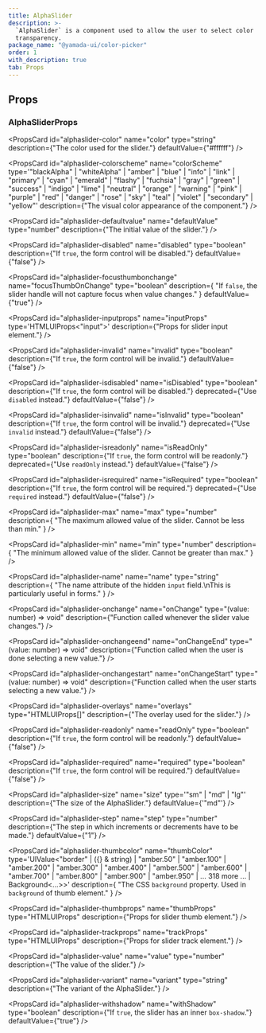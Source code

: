 ```yaml
---
title: AlphaSlider
description: >-
  `AlphaSlider` is a component used to allow the user to select color
  transparency.
package_name: "@yamada-ui/color-picker"
order: 1
with_description: true
tab: Props
---
```


## Props

### AlphaSliderProps

<PropsCard
  id="alphaslider-color"
  name="color"
  type="string"
  description={"The color used for the slider."}
  defaultValue={"#ffffff"}
/>

<PropsCard
  id="alphaslider-colorscheme"
  name="colorScheme"
  type='"blackAlpha" | "whiteAlpha" | "amber" | "blue" | "info" | "link" | "primary" | "cyan" | "emerald" | "flashy" | "fuchsia" | "gray" | "green" | "success" | "indigo" | "lime" | "neutral" | "orange" | "warning" | "pink" | "purple" | "red" | "danger" | "rose" | "sky" | "teal" | "violet" | "secondary" | "yellow"'
  description={"The visual color appearance of the component."}
/>

<PropsCard
  id="alphaslider-defaultvalue"
  name="defaultValue"
  type="number"
  description={"The initial value of the slider."}
/>

<PropsCard
  id="alphaslider-disabled"
  name="disabled"
  type="boolean"
  description={"If `true`, the form control will be disabled."}
  defaultValue={"false"}
/>

<PropsCard
  id="alphaslider-focusthumbonchange"
  name="focusThumbOnChange"
  type="boolean"
  description={
    "If `false`, the slider handle will not capture focus when value changes."
  }
  defaultValue={"true"}
/>

<PropsCard
  id="alphaslider-inputprops"
  name="inputProps"
  type='HTMLUIProps<"input">'
  description={"Props for slider input element."}
/>

<PropsCard
  id="alphaslider-invalid"
  name="invalid"
  type="boolean"
  description={"If `true`, the form control will be invalid."}
  defaultValue={"false"}
/>

<PropsCard
  id="alphaslider-isdisabled"
  name="isDisabled"
  type="boolean"
  description={"If `true`, the form control will be disabled."}
  deprecated={"Use `disabled` instead."}
  defaultValue={"false"}
/>

<PropsCard
  id="alphaslider-isinvalid"
  name="isInvalid"
  type="boolean"
  description={"If `true`, the form control will be invalid."}
  deprecated={"Use `invalid` instead."}
  defaultValue={"false"}
/>

<PropsCard
  id="alphaslider-isreadonly"
  name="isReadOnly"
  type="boolean"
  description={"If `true`, the form control will be readonly."}
  deprecated={"Use `readOnly` instead."}
  defaultValue={"false"}
/>

<PropsCard
  id="alphaslider-isrequired"
  name="isRequired"
  type="boolean"
  description={"If `true`, the form control will be required."}
  deprecated={"Use `required` instead."}
  defaultValue={"false"}
/>

<PropsCard
  id="alphaslider-max"
  name="max"
  type="number"
  description={
    "The maximum allowed value of the slider. Cannot be less than min."
  }
/>

<PropsCard
  id="alphaslider-min"
  name="min"
  type="number"
  description={
    "The minimum allowed value of the slider. Cannot be greater than max."
  }
/>

<PropsCard
  id="alphaslider-name"
  name="name"
  type="string"
  description={
    "The name attribute of the hidden `input` field.\nThis is particularly useful in forms."
  }
/>

<PropsCard
  id="alphaslider-onchange"
  name="onChange"
  type="(value: number) => void"
  description={"Function called whenever the slider value changes."}
/>

<PropsCard
  id="alphaslider-onchangeend"
  name="onChangeEnd"
  type="(value: number) => void"
  description={"Function called when the user is done selecting a new value."}
/>

<PropsCard
  id="alphaslider-onchangestart"
  name="onChangeStart"
  type="(value: number) => void"
  description={"Function called when the user starts selecting a new value."}
/>

<PropsCard
  id="alphaslider-overlays"
  name="overlays"
  type="HTMLUIProps[]"
  description={"The overlay used for the slider."}
/>

<PropsCard
  id="alphaslider-readonly"
  name="readOnly"
  type="boolean"
  description={"If `true`, the form control will be readonly."}
  defaultValue={"false"}
/>

<PropsCard
  id="alphaslider-required"
  name="required"
  type="boolean"
  description={"If `true`, the form control will be required."}
  defaultValue={"false"}
/>

<PropsCard
  id="alphaslider-size"
  name="size"
  type='"sm" | "md" | "lg"'
  description={"The size of the AlphaSlider."}
  defaultValue={'"md"'}
/>

<PropsCard
  id="alphaslider-step"
  name="step"
  type="number"
  description={"The step in which increments or decrements have to be made."}
  defaultValue={"1"}
/>

<PropsCard
  id="alphaslider-thumbcolor"
  name="thumbColor"
  type='UIValue<"border" | ({} & string) | "amber.50" | "amber.100" | "amber.200" | "amber.300" | "amber.400" | "amber.500" | "amber.600" | "amber.700" | "amber.800" | "amber.900" | "amber.950" | ... 318 more ... | Background<...>>'
  description={
    "The CSS `background` property. Used in `background` of thumb element."
  }
/>

<PropsCard
  id="alphaslider-thumbprops"
  name="thumbProps"
  type="HTMLUIProps"
  description={"Props for slider thumb element."}
/>

<PropsCard
  id="alphaslider-trackprops"
  name="trackProps"
  type="HTMLUIProps"
  description={"Props for slider track element."}
/>

<PropsCard
  id="alphaslider-value"
  name="value"
  type="number"
  description={"The value of the slider."}
/>

<PropsCard
  id="alphaslider-variant"
  name="variant"
  type="string"
  description={"The variant of the AlphaSlider."}
/>

<PropsCard
  id="alphaslider-withshadow"
  name="withShadow"
  type="boolean"
  description={"If `true`, the slider has an inner `box-shadow`."}
  defaultValue={"true"}
/>
